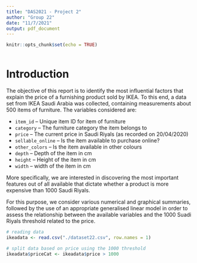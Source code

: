 ```yaml
---
title: "DAS2021 - Project 2"
author: "Group 22"
date: "11/7/2021"
output: pdf_document
---
```


```r
knitr::opts_chunk$set(echo = TRUE)
```

```r
```

# Introduction

The objective of this report is to identify the most influential factors that explain the price of a furnishing product sold by IKEA. To this end, a data set from IKEA Saudi Arabia was collected, containing measurements about 500 items of furniture. The variables considered are:

* `item_id` – Unique item ID for item of furniture
* `category` – The furniture category the item belongs to
* `price` – The current price in Saudi Riyals (as recorded on 20/04/2020)
* `sellable_online` – Is the item available to purchase online?
* `other_colors` – Is the item available in other colours
* `depth` – Depth of the item in cm
* `height` – Height of the item in cm
* `width` – width of the item in cm

More specifically, we are interested in discovering the most important features out of all available that dictate whether a product is more expensive than 1000 Saudi Riyals.

For this purpose, we consider various numerical and graphical summaries, followed by the use of an appropriate generalised linear model in order to assess the relationship between the available variables and the 1000 Suadi Riyals threshold related to the price.


```r
# reading data
ikeadata <- read.csv("./dataset22.csv", row.names = 1)

# split data based on price using the 1000 threshold
ikeadata$priceCat <- ikeadata$price > 1000
```

